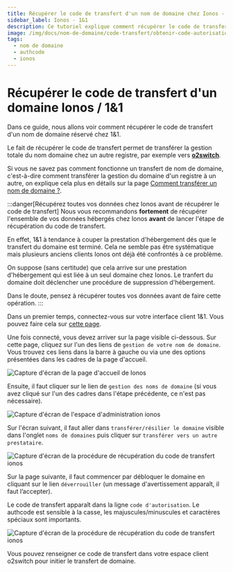```yaml
---
title: Récupérer le code de transfert d'un nom de domaine chez Ionos - 1&1
sidebar_label: Ionos - 1&1
description: Ce tutoriel explique comment récupérer le code de transfert d'un nom de domaine géré chez Ionos - 1&1
image: /img/docs/nom-de-domaine/code-transfert/obtenir-code-autorisation-1and1-4.png
tags:
  - nom de domaine
  - authcode
  - ionos
---
```


# Récupérer le code de transfert d'un domaine Ionos / 1&1

Dans ce guide, nous allons voir comment récupérer le code de transfert d'un nom de domaine réservé chez 1&1. 

Le fait de
récupérer le code de transfert permet de transférer la gestion totale du nom domaine chez un autre registre, par exemple
vers **[o2switch](https://www.o2switch.fr/hebergement-illimite/)**.

Si vous ne savez pas comment fonctionne un transfert de nom de domaine, c'est-à-dire comment transférer la gestion du
domaine d'un registre à un autre, on explique cela plus en détails sur la page [Comment transférer un nom de domaine
?](/nom-de-domaine/transferer-un-domaine).

:::danger[Récupérez toutes vos données chez Ionos avant de récupérer le code de transfert]
Nous vous recommandons **fortement** de récupérer l'ensemble de vos données hébergés chez Ionos **avant** de lancer
l'étape de récupération du code de transfert. 


En effet, 1&1 à tendance à couper la prestation d'hébergement dés que le transfert du domaine est terminé. Cela ne 
semble pas être systématique mais plusieurs anciens clients Ionos ont déjà été confrontés à ce problème. 

On suppose (sans certitude) que cela arrive sur une prestation d'hébergement qui est liée à un seul domaine chez Ionos.
Le tranfert du domaine doit déclencher une procédure de suppression d'hébergement.

Dans le doute, pensez à récupérer toutes vos données avant de faire cette opération.
:::

Dans un premier temps, connectez-vous sur votre interface client 1&1. Vous pouvez faire cela sur [cette
page](https://login.ionos.fr/). 

<Badge text="1" /> Une fois connecté, vous devez arriver sur la page visible ci-dessous. Sur cette page, cliquez sur
l'un des liens de `gestion de votre nom de domaine`. Vous trouvez ces liens dans la barre à gauche ou via une des
options présentées dans les cadres de la page d'accueil.

<Image
    src="/img/docs/nom-de-domaine/code-transfert/1and1-code-tranfert-authcode-1.png"
    title="Sélection du nom de domaine dans l'interface de gestion Ionos"
    caption="Sélection du nom de domaine "
    alt="Capture d'écran de la page d'accueil de Ionos"
/>

<Badge text="2" />  Ensuite, il faut cliquer sur le lien de `gestion des noms de domaine` (si vous avez cliqué sur l'un
des cadres dans l'étape précédente, ce n'est pas nécessaire).

<Image
    src="/img/docs/nom-de-domaine/code-transfert/recuperer-authcode-1and1-2.png"
    title="Page de gestion des domaines du dashboard ionos"
    caption="Sélection de l'outil de gestion du domaine"
    alt="Capture d'écran de l'espace d'administration ionos"
/>

<Badge text="3" /> Sur l'écran suivant, il faut aller dans `transférer/résilier le domaine` visible dans l'onglet `noms
de domaines` puis cliquer sur `transférer vers un autre prestataire`.

<Image
    src="/img/docs/nom-de-domaine/code-transfert/recuprer-code-transfert-1and1-3.png"
    title="Récupérer le code de transfert chez Ionos"
    caption="Récupération du code de transfert chez Ionos"
    alt="Capture d'écran de la procédure de récupération du code de transfert ionos"
/>

<Badge text="4" /> Sur la page suivante, il faut commencer par débloquer le domaine en cliquant sur le lien
`déverrouiller` (un message d'avertissement apparaît, il faut l’accepter). 

Le code de transfert apparaît dans la ligne `code d'autorisation`. Le authcode est sensible à la casse, les
majuscules/minuscules et caractères spéciaux sont importants. 

<Image
    src="/img/docs/nom-de-domaine/code-transfert/obtenir-code-autorisation-1and1-4.png"
    title="Débloquer et récupérer le code de transfert d'un domaine chez Ionos"
    caption="Débloquer et récupérer le code de transfert chez Ionos"
    alt="Capture d'écran de la procédure de récupération du code de transfert ionos"
/>

Vous pouvez renseigner ce code de transfert dans votre espace client o2switch pour initier le transfert de domaine.
